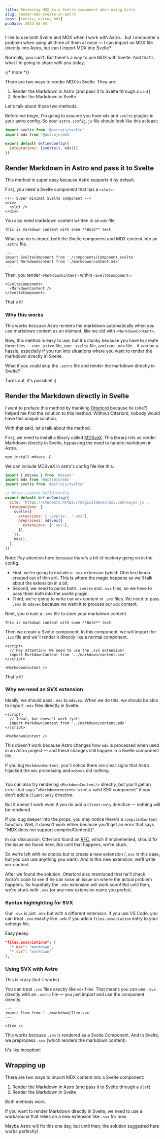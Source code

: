 ```yaml
---
title: Rendering MDX in a Svelte component when using Astro
slug: render-mdx-svelte-in-astro
tags: [svelte, astro, mdx]
pubDate: 2023-01-04
---
```


I like to use both Svelte and MDX when I work with Astro... but I encounter a problem when using all three of them at once — I can import an MDX file directly into Astro, but can I import MDX into Svelte?

Normally, you can't. But there's a way to use MDX with Svelte. And that's what I'm going to share with you today.

{/* more */}

There are two ways to render MDX in Svelte. They are:

1. Render the Markdown in Astro (and pass it to Svelte through a `slot`)
2. Render the Markdown in Svelte

Let's talk about those two methods.

Before we begin, I'm going to assume you have `mdx` and `svelte` plugins in your astro config. So your `astro.config.js` file should look like this at least:

```js
import svelte from '@astrojs/svelte'
import mdx from '@astrojs/mdx'

export default defineConfig({
  integrations: [svelte(), mdx()],
})
```

## Render Markdown in Astro and pass it to Svelte

This method is super easy because Astro supports it by default.

First, you need a Svelte component that has a `<slot>`.

```svelte
<!-- Super minimal Svelte component -->
<div>
  <slot />
</div>
```

You also need markdown content written in an `mdx` file.

```mdx
This is markdown content with some **Bold** text.
```

What you do is import both the Svelte component and MDX content into an `.astro` file.

```astro
---
import SvelteComponent from './components/Component.svelte'
import MarkdownContent from './markdown/content.mdx'
---
```

Then, you render `<MarkdownContent>` within `<SvelteComponent>`.

```svelte
<SvelteComponent>
  <MarkdownContent />
</SvelteComponent>
```

That's it!

### Why this works

This works because Astro renders the markdown automatically when you use markdown content as an element, like we did with `<MarkdownContent>`.

Now, this method is easy to use, but it's clunky because you have to create three files — one `.astro` file, one `.svelte` file, and one `.mdx` file... it can be a hassle, especially if you run into situations where you want to render the markdown directly in Svelte.

What if you could skip the `.astro` file and render the markdown directly in Svelte?

Turns out, it's possible! :)

## Render the Markdown directly in Svelte

I want to preface this method by thanking [Otterlord](https://twitter.com/theotterlord) because he (she?) helped me find the solution to this method. Without Otterlord, nobody would have this unique solution.

With that said, let's talk about the method.

First, we need to install a library called [MDSveX](https://mdsvex.com). This library lets us render Markdown directly in Svelte, bypassing the need to handle markdown in Astro.

```shell
npm install mdsvex -D
```

We can include MDSveX in astro's config file like this:

```js
import { mdsvex } from 'mdsvex'
import mdx from '@astrojs/mdx'
import svelte from '@astrojs/svelte'

// https://astro.build/config
export default defineConfig({
  site: 'https://students.https://magicaldevschool.com/async-js',
  integrations: [
    svelte({
      extensions: ['.svelte', '.svx'],
      preprocess: mdsvex({
        extensions: ['.svx'],
      }),
    }),
    mdx(),
  ],
})
```

Note: Pay attention here because there's a bit of hackery going on in the config.

- First, we're going to include a `.svx` extension (which Otterlord kinda created out of thin air). This is where the magic happens so we'll talk about the extension in a bit.
- Second, we need to parse both `.svelte` and `.svx` files, so we have to pass them both into the svelte plugin.
- Third, we're going to write our `mdx` content in `.svx` files. We need to pass `.svx` to `mdsvex` because we want it to process our `mdx` content.

Next, you create a `.svx` file to store your markdown content.

```
This is markdown content with some **Bold** text.
```

Then we create a Svelte component. In this component, we will import the `.svx` file and we'll render it directly like a normal component.

```svelte
<script>
  // Pay attention! We need to use the .svx extension!
  import MarkdownContent from '../markdown/content.svx'
</script>

<MarkdownContent />
```

That's it!

### Why we need an SVX extension

Ideally, we should pass `.mdx` to `mdsvex`. When we do this, we should be able to import `.mdx` files directly in Svelte.

```svelte
<script>
  // Ideal, but doesn't work (yet)
  import MarkdownContent from '../markdown/content.mdx'
</script>

<MarkdownContent />
```

This doesn't work because Astro changes how `mdx` is processed when used in an Astro project — and these changes still happen in a Svelte component file.

If you log `MarkdownContent`, you'll notice there are clear signs that Astro hijacked the `mdx` processing and `mdsvex` did nothing.

<Image src="/assets/posts/render-mdx-svelte-astro/astro-mdx-log.png" alt="" />

You can also try rendering `<MarkdownContent/>` directly, but you'll get an error that says "`<Markdowncontent>` is not a valid SSR component" if you don't add a `client:only` directive.

But it doesn't work even if you do add a `client:only` directive — nothing will be rendered.

If you dug deeper into the props, you may notice there's a `compiledContent` function. Well, it doesn't work either because you'll get an error that says "MDX does not support compiledContent()".

In our discussion, Otterlord found an [RFC](https://github.com/withastro/rfcs/discussions/419), which if implemented, should fix the issue we faced here. But until that happens, we're stuck.

So we're left with no choice but to create a new extension (`.svx` in this case, but you can use anything you want). And in this new extension, we'll write `mdx` content.

After we found the solution, Otterlord also mentioned that he'll check Astro's code to see if he can raise an issue on where the actual problem happens. So hopefully the `.mdx` extension will work soon! But until then, we're stuck with `.svx` (or any new extension name you prefer).

### Syntax highlighting for SVX

Our `.svx` is just `.mdx` but with a different extension. If you use VS Code, you can treat `.svx` exactly like `.mdx` if you add a `files.association` entry to your settings file.

Easy peasy.

```json
"files.associations": {
  "*.mdx": "markdown",
  "*.svx": "markdown"
},
```

### Using SVX with Astro

This is crazy (but it works).

You can treat `.svx` files _exactly_ like `mdx` files. That means you can use `.svx` directly with an `.astro` file — you just import and use the component directly.

```
---
import Item from '../markdown/Item.svx'
---

<Item />
```

This works because `.svx` is rendered as a Svelte Component. And in Svelte, we preprocess `.svx` (which renders the markdown content).

It's like inception!

## Wrapping up

There are two ways to import MDX content into a Svelte component:

1. Render the Markdown in Astro (and pass it to Svelte through a `slot`)
2. Render the Markdown in Svelte

Both methods work.

If you want to render Markdown directly in Svelte, we need to use a workaround that relies on a new extension like `.svx` for now.

Maybe Astro will fix this one day, but until then, the solution suggested here works perfectly!

